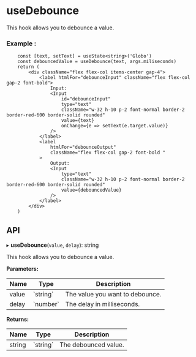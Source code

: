 


<Meta of={useDebounce} />




# useDebounce

This hook allows you to debounce a value.

### Example :

```tsx
	const [text, setText] = useState<string>('Globo')
	const debouncedValue = useDebounce(text, args.miliseconds)
	return (
		<div className="flex flex-col items-center gap-4">
			<label htmlFor="debounceInput" className="flex flex-col gap-2 font-bold">
				Input:
				<Input
					id="debounceInput"
					type="text"
					className="w-32 h-10 p-2 font-normal border-2 border-red-600 border-solid rounded"
					value={text}
					onChange={e => setText(e.target.value)}
				/>
			</label>
			<label
				htmlFor="debounceOutput"
				className="flex flex-col gap-2 font-bold "
			>
				Output:
				<Input
					type="text"
					className="w-32 h-10 p-2 font-normal border-2 border-red-600 border-solid rounded"
					value={debouncedValue}
				/>
			</label>
		</div>
	)
```


<Canvas of={useDebounce.Example} />


## **API**

▸ **useDebounce**(`value`, `delay`): string

This hook allows you to debounce a value.

**Parameters:**

<table>

<thead>
<tr>
<th> Name </th>
<th> Type </th>
<th> Description </th>
</tr>
</thead>

<tbody>
<tr>
<td> value </td>
<td> `string` </td>
<td> The value you want to debounce. </td>
</tr>
<tr>
<td> delay </td>
<td> `number` </td>
<td> The delay in milliseconds. </td>
</tr>
</tbody>

</table>



**Returns:**


<table>

<thead>

<tr>
<th> Name </th>
<th> Type </th>
<th> Description </th>
</tr>
</thead>


<tbody>
<tr>
<td> string </td>
<td> `string` </td>
<td> The debounced value. </td>
</tr>
</tbody>


</table>


<Controls/>
